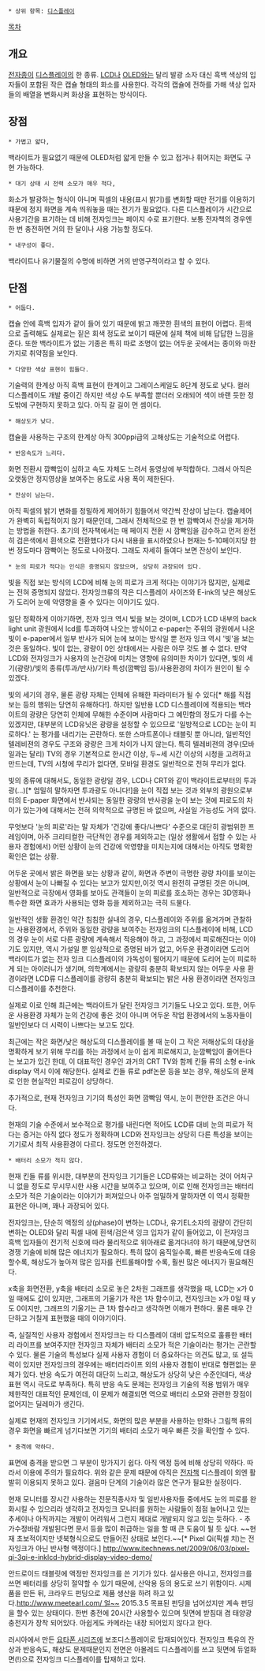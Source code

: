  * 상위 항목: [[디스플레이]]

[[목차]]
== 개요 ==
[[전자종이]] [[디스플레이]]의 한 종류. [[LCD]]나 [[OLED]]와는 달리 발광 소자 대신 흑백 색상의 입자들이 포함된 작은 캡슐 형태의 화소를 사용한다. 각각의 캡슐에 전하를 가해 색상 입자들의 배열을 변화시켜 화상을 표현하는 방식이다.

== 장점 ==
 * 가볍고 얇다,
백라이트가 필요없기 때문에 OLED처럼 얇게 만들 수 있고 접거나 휘어지는 화면도 구현 가능하다.

 * 대기 상태 시 전력 소모가 매우 적다,
화소가 발광하는 형식이 아니며 픽셀의 내용(표시 밝기)를 변화할 때만 전기를 이용하기 때문에 정지 화면을 계속 띄워놓을 때는 전기가 필요없다. 다른 디스플레이가 시간으로 사용기간을 표기하는 데 비해 전자잉크는 페이지 수로 표기한다. 보통 전자책의 경우엔 한 번 충전하면 거의 한 달이나 사용 가능할 정도다.

 * 내구성이 좋다.
백라이트나 유기물질의 수명에 비하면 거의 반영구적이라고 할 수 있다.

== 단점 == 
 * 어둡다.
캡슐 안에 흑백 입자가 같이 들어 있기 때문에 밝고 깨끗한 흰색의 표현이 어렵다. 흰색으로 출력해도 실제로는 짙은 회색 정도로 보이기 때문에 실제 책에 비해 답답한 느낌을 준다. 또한 백라이트가 없는 기종은 특히 따로 조명이 없는 어두운 곳에서는 종이와 마찬가지로 취약점을 보인다. 

 * 다양한 색상 표현이 힘들다.
기술력의 한계상 아직 흑백 표현이 한계이고 그레이스케일도 8단계 정도로 낮다. 컬러 디스플레이도 개발 중이긴 하지만 색상 수도 부족할 뿐더러 오래되어 색이 바랜 듯한 정도밖에 구현하지 못하고 있다. 아직 갈 길이 먼 셈이다.

 * 해상도가 낮다.
캡슐을 사용하는 구조의 한계상 아직 300ppi급의 고해상도는 기술적으로 어렵다.

 * 반응속도가 느리다.
화면 전환시 깜빡임이 심하고 속도 자체도 느려서 동영상에 부적합하다. 그래서 아직은 오랫동안 정지영상을 보여주는 용도로 사용 폭이 제한된다.

 * 잔상이 남는다.
아직 픽셀의 밝기 변화를 정밀하게 제어하기 힘들어서 약간씩 잔상이 남는다. 캡슐제어가 완벽히 독립적이지 않기 때문인데, 그래서 전체적으로 한 번 깜빡여서 잔상을 제거하는 방법을 취한다. 초기의 전자책에서는 매 페이지 전환 시 깜빡임을 감수하고 먼저 완전히 검은색에서 흰색으로 전환했다가 다시 내용을 표시하였으나 현재는 5-10페이지당 한 번 정도마다 깜빡이는 정도로 나아졌다. 그래도 자세히 들여다 보면 잔상이 보인다. 

 * 눈의 피로가 적다는 인식은 증명되지 않았으며, 상당히 과장되어 있다.
빛을 직접 보는 방식의 LCD에 비해 눈의 피로가 크게 적다는 이야기가 많지만, 실제로는 전혀 증명되지 않았다. 전자잉크류의 작은 디스플레이 사이즈와 E-ink의 낮은 해상도가 도리어 눈에 악영향을 줄 수 있다는 이야기도 있다.

일단 정확하게 이야기하면, 전자 잉크 역시 빛을 보는 것이며, LCD가 LCD 내부의 back light unit 광원에서 lcd를 투과하여 나오는 방식이고 e-paper는 주위의 광원에서 나온 빛이 e-paper에서 일부 반사가 되어 눈에 보이는 방식일 뿐 전자 잉크 역시 '빛'을 보는 것은 동일하다. 빛이 없는, 광량이 0인 상태에서는 사람은 아무 것도 볼 수 없다. 만약 LCD와 전자잉크가 사용자의 눈건강에 미치는 영향에 유의미한 차이가 있다면, 빛의 세기(광량)/빛의 종류(투과/반사)/기타 특성(깜빡임 등)/사용환경의 차이가 원인이 될 수 있겠다.

빛의 세기의 경우, 물론 광량 자체는 인체에 유해한 파라미터가 될 수 있다[* 해를 직접 보는 등의 행위는 당연히 유해하다!]. 하지만 일반용 LCD 디스플레이에 적용되는 백라이트의 광량은 당연히 인체에 무해한 수준이며 사람마다 그 예민함의 정도가 다를 수는 있겠지만, 대부분의 LCD유닛은 광량을 설정할 수 있으므로 '일방적으로 LCD는 눈이 피로하다.' 는 평가를 내리기는 곤란하다. 또한 스마트폰이나 태블릿 뿐 아니라, 일반적인 텔레비젼의 경우도 구조와 광량은 크게 차이가 나지 않는다. 특히 텔레비젼의 경우(모바일과는 달리) TV의 경우 기본적으로 한시간 이상, 두~세 시간 이상의 시청을 고려하고 만드는데, TV의 시청에 무리가 없다면, 모바일 환경도 일반적으로 전혀 무리가 없다.

빛의 종류에 대해서도, 동일한 광량일 경우, LCD나 CRT와 같이 백라이트로부터의 투과광(...)[* 엄밀히 말하자면 투과광도 아니다!]을 눈이 직접 보는 것과 외부의 광원으로부터의 E-paper 화면에서 반사되는 동일한 광량의 반사광을 눈이 보는 것에 피로도의 차이가 있는가에 대해서는 전혀 의학적으로 규명된 바 없으며, 사실일 가능성도 거의 없다.

무엇보다 '눈의 피로'라는 말 자체가 '건강에 좋다/나쁘다' 수준으로 대단히 광범위한 프레임이며, 아주 크리티컬한 극단적인 경우를 제외하고는 (일상 생활에서 접할 수 있는 사용자 경험에서) 어떤 상황이 눈의 건강에 악영향을 미치는지에 대해서는 아직도 명확한 확인은 없는 상황.

어두운 곳에서 밝은 화면을 보는 상황과 같이, 화면과 주변이 극명한 광량 차이를 보이는 상황에서 눈이 나빠질 수 있다는 보고가 있지만,이것 역시 완전히 규명된 것은 아니며, 일반적으로 극장에서 영화를 보아도 관객들이 눈의 피로를 호소하는 경우는 3D영화나 특수한 화면 효과가 사용되는 영화 등을 제외하고는 극히 드물다.

일반적인 생활 환경인 약간 침침한 실내의 경우, 디스플레이와 주위를 옮겨가며 관찰하는 사용환경에서, 주위와 동일한 광량을 보여주는 전자잉크의 디스플레이에 비해, LCD의 경우 눈이 서로 다른 광량에 계속해서 적응해야 하고, 그 과정에서 피로해진다는 이야기도 있지만, 역시 가설일 뿐 임상적으로 증명된 바가 없고, 어두운 환경이라면 도리어 백라이트가 없는 전자 잉크 디스플레이의 가독성이 떨어지기 때문에 도리어 눈이 피로하게 되는 아이러니가 생기며, 의학계에서는 광량히 충분히 확보되지 않는 어두운 사용 환경이라면 LCD류 디스플레이를 광량히 충분히 확보되는 밝은 사용 환경이라면 전자잉크 디스플레이를 추천한다.

실제로 이로 인해 최근에는 백라이트가 달린 전자잉크 기기들도 나오고 있다. 또한, 어두운 사용환경 자체가 눈의 건강에 좋은 것이 아니며 어두운 작업 환경에서의 노동자들이 일반인보다 더 시력이 나쁘다는 보고도 있다.

최근에는 작은 화면/낮은 해상도의 디스플레이를 볼 때 눈이 그 작은 저해상도의 대상을 명확하게 보기 위해 무리를 하는 과정에서 눈이 쉽게 피로해지고, 눈깜빡임이 줄어든다는 보고가 있긴 한데, 이 대표적인 경우인 과거의 CRT TV와 함께 킨들 류의 소형 e-ink display 역시 이에 해당한다. 실제로 킨들 류로 pdf논문 등을 보는 경우, 해상도의 문제로 인한 현실적인 피로감이 상당하다.

추가적으로, 현재 전자잉크 기기의 특성인 화면 깜빡임 역시, 눈이 편안한 조건은 아니다.

현재의 기술 수준에서 보수적으로 평가를 내린다면 적어도 LCD류 대비 눈의 피로가 적다는 증거는 아직 없다 정도가 정확하며 LCD와 전자잉크는 상당히 다른 특성을 보이는 기기로서 최적 사용환경이 다르다. 정도면 안전하겠다.

 * 배터리 소모가 적지 않다.
현재 킨들 류를 위시한, 대부분의 전자잉크 기기들은 LCD류와는 비교하는 것이 어처구니 없을 정도로 무시무시한 사용 시간을 보여주고 있으며, 이로 인해 전자잉크는 배터리 소모가 적은 기술이라는 이야기가 퍼져있으나 아주 엄밀하게 말하자면 이 역시 정확한 표현은 아니며, 꽤나 과장되어 있다.

전자잉크는, 단순히 액정의 상(phase)이 변하는 LCD나, 유기EL소자의 광량이 간단히 변하는 OLED와 달리 픽셀 내에 흰색/검은색 잉크 입자가 같이 들어있고, 이 전자잉크 흑백 입자들이 전기적 신호에 따라 물리적으로 위아래로 옮겨다녀야 하기 때문에,당연히 경쟁 기술에 비해 많은 에너지가 필요하다. 특히 많이 움직일수록, 빠른 반응속도에 대응할수록, 해상도가 높아져 많은 입자를 컨트롤해야할 수록, 훨씬 많은 에너지가 필요해진다.

x축을 화면전환, y축을 배터리 소모로 놓은 2차원 그래프를 생각했을 때, LCD는 x가 0일 때에도 값이 있지만, 그래프의 기울기가 작은 1차 함수이고, 전자잉크는 x가 0일 때 y도 0이지만, 그래프의 기울기는 큰 1차 함수라고 생각하면 이해가 편하다. 물론 매우 간단하고 거칠게 표현했을 때의 이야기이다.

즉, 실질적인 사용자 경험에서 전자잉크는 타 디스플레이 대비 압도적으로 훌륭한 배터리 라이프를 보여주지만 전자잉크 자체가 배터리 소모가 적은 기술이라는 평가는 곤란할 수 있다. 물론 기술의 특성보다 실제 사용자 경험이 더 중요하다는 의견도 많고, 또 설득력이 있지만 전자잉크의 경우에는 배터리라이프 외의 사용자 경험이 반대로 형편없는 문제가 있다. 반응 속도가 여전히 대단히 느리고, 해상도가 상당히 낮은 수준인데다, 색상 표현 역시 극도로 부족하다. 특히 반응 속도 문제는 전자잉크 기술의 적용 범위가 매우 제한적인 대표적인 문제인데, 이 문제가 해결되면 역으로 배터리 소모와 관련한 장점이 없어지는 딜레마가 생긴다.

실제로 현재의 전자잉크 기기에서도, 화면의 많은 부분을 사용하는 만화나 그림책 류의 경우 화면을 빠르게 넘기다보면 기기의 배터리 소모가 매우 빠른 것을 확인할 수 있다.

 * 충격에 약하다.
표면에 충격을 받으면 그 부분이 망가지기 쉽다. 아직 액정 등에 비해 상당히 약하다. 따라서 이용에 주의가 필요하다. 위와 같은 문제 때문에 아직은 [[전자책]] 디스플레이 외엔 활발히 이용되지 못하고 있다. 걸음마 단계의 기술이라 많은 연구가 필요한 실정이다. 

현재 모니터를 장시간 사용하는 전문직종사자 및 일반사용자들 중에서도 눈의 피로를 완화시킬 수 있으리라 생각하고 전자잉크 모니터를 원하는 사람들이 점점 늘어나고 있는 추세이나 아직까지는 개발이 어려워서 그런지 제대로 개발되지 않고 있는 듯하다. - 추가수정바람
개발된다면 문서 등을 많이 취급하는 일을 할 때 큰 도움이 될 듯 싶다. 
~~현재 초보적이지만 넷북형식으로도 만들어진 상태로 보인다.~~[* Pixel Qi(픽셀 치)는 전자잉크가 아닌 반사형 액정이다.]
[[http://www.itechnews.net/2009/06/03/pixel-qi-3qi-e-inklcd-hybrid-display-video-demo/]]

안드로이드 태블릿에 액정만 전자잉크를 쓴 기기가 있다. 실사용은 아니고, 전자잉크를 쓰면 배터리를 상당히 절약할 수 있기 때문에, 산악용 등의 용도로 쓰기 위함이다. 시제품을 만든 뒤, 크라우드 펀딩으로 제품 생산을 하려 하고 있다.[[http://www.meetearl.com/ 얼~~]] 2015.3.5 목표된 펀딩을 넘어섰지만 계속 펀딩을 할수 있는 상태이다. 한번 충전에 20시간 사용할수 있으며 뒷면에 받침대 겸 태양광충전지가 장착 되어있다. 아쉽게도 카메라는 내장 되어있지 않다고 한다.

러시아에서 만든 [[요타폰 시리즈]]에 보조디스플레이로 탑재되어있다. 전자잉크 특유의 잔상과 반응속도, 해상도 문제때문인지 전면은 아몰레드 디스플레이를 쓰고 뒷면에 듀얼화면(!)으로 전자잉크 디스플레이를 탑재하고 있다.
